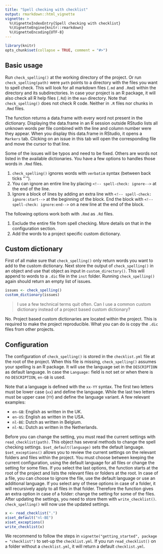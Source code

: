 ```yaml
---
title: "Spell checking with checklist"
output: rmarkdown::html_vignette
vignette: >
  %\VignetteIndexEntry{Spell checking with checklist}
  %\VignetteEngine{knitr::rmarkdown}
  %\VignetteEncoding{UTF-8}
---
```


```r
library(knitr)
opts_chunk$set(collapse = TRUE, comment = "#>")
```

## Basic usage

Run `check_spelling()` at the working directory of the project.
Or run `check_spelling(path)` were `path` points to a directory with the files you want to spell check.
This will look for all markdown files (`.md` and `.Rmd`) within the directory and its subdirectories.
In case your project is an R package, it will also check all R help files (`.Rd`) in the `man` directory.
Note that `check_spelling()` does not check R code.
Neither in `.R` files nor chunks in `.Rmd` files.

The function returns a data.frame with every word not present in the dictionary.
Displaying the data.frame in an R session outside RStudio lists all unknown words per file combined with the line and column number were they appear.
When you display this data.frame in RStudio, it opens a `Markers` tab.
Clicking on an issue in this tab will open the corresponding file and move the cursor to that line.

Some of the issues will be typos and need to be fixed.
Others are words not listed in the available dictionaries.
You have a few options to handles those words in `.Rmd` files.

1. `check_spelling()` ignores words with `verbatim` syntax (between back ticks "`").
1. You can ignore an entire line by placing `<!-- spell-check: ignore-->` at the end of the line.
1. Ignore a block of lines by adding an extra line with `<!-- spell-check: ignore:start-->` at the beginning of the block.
End the block with `<!-- spell-check: ignore:end-->` on a new line at the end of the block.

The following options work both with `.Rmd` as `.Rd` files.

1. Exclude the entire file from spell checking.
More details on that in the configuration section.
1. Add the words to a project specific custom dictionary.

## Custom dictionary

First of all make sure that `check_spelling()` only return words you want to add to the custom dictionary.
Next store the output of `check_spelling()` in an object and use that object as input in `custom_directory()`.
This will append to words to a `.dic` file in the `inst` folder.
Running `check_spelling()` again should return an empty list of issues.

```r
issues <- check_spelling()
custom_dictionary(issues)
```

> I use a few technical terms quit often.
> Can I use a common custom dictionary instead of a project based custom dictionary?

No.
Project based custom dictionaries are located within the project.
This is required to make the project reproducible.
What you can do is copy the `.dic` files from other projects.

## Configuration

The configuration of `check_spelling()` is stored in the `checklist.yml` file at the root of the project.
When this file is missing, `check_spelling()` assumes your spelling is an R package.
It will use the language set in the `DESCRIPTION` as default language.
In case the `Language:` field is not set or when there is no `DESCRIPTION`, `en-GB` is used.

Note that a language is defined with the `xx-YY` syntax.
The first two letters must be lower case (`xx`) and define the language.
While the last two letters must be upper case (`YY`) and define the language variant.
A few relevant examples:

- `en-GB`: English as written in the UK.
- `en-US`: English as written in the USA.
- `nl-BE`: Dutch as written in Belgium.
- `nl-NL`: Dutch as written in the Netherlands.

Before you can change the setting, you must read the current settings with `read_checklist(path)`.
This object has several methods to change the spell checking settings.
`$set_default(language)` sets the default language.
`$set_exceptions()` allows you to review the current settings on the relevant folders and files within the project.
You must choose between keeping the current configuration, using the default language for all files or change the setting for some files.
If you select the last options, the function starts at the root of the project and lists the relevant files or folders at the root.
In case of a file, you can choose to ignore the file, use the default language or use an additional language.
If you select any of these options in case of a folder, it will recursively apply to all files in that folder.
Therefore the function gives an extra option in case of a folder: change the setting for some of the files.
After updating the settings, you need to store them with `write_checklist()`.
`check_spelling()` will now use the updated settings.

```r
x <- read_checklist(".")
x$set_default("nl-BE")
x$set_exceptions()
write_checklist(x)
```

We recommend to follow the steps in `vignette("getting_started", package = "checklist")` to set-up the `checklist.yml`.
If you run `read_checklist()` on a folder without a `checklist.yml`, it will return a default `checklist.yml`.
